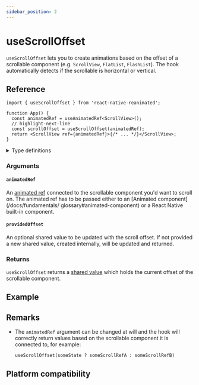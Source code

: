 ```yaml
---
sidebar_position: 2
---
```


# useScrollOffset

`useScrollOffset` lets you to create animations based on the offset of a scrollable component (e.g. `ScrollView`, `FlatList`, `FlashList`).
The hook automatically detects if the scrollable is horizontal or vertical.

## Reference

```tsx
import { useScrollOffset } from 'react-native-reanimated';

function App() {
  const animatedRef = useAnimatedRef<ScrollView>();
  // highlight-next-line
  const scrollOffset = useScrollOffset(animatedRef);
  return <ScrollView ref={animatedRef}>{/* ... */}</ScrollView>;
}
```

<details>
<summary>Type definitions</summary>

```typescript
function useScrollOffset<C extends ScrollableComponent>(
  animatedRef: AnimatedRef<C> | null,
  providedOffset?: SharedValue<number>
): SharedValue<number>;

type ScrollableComponent = Component<
  Pick<
    ScrollViewProps,
    | 'onScroll'
    | 'onScrollBeginDrag'
    | 'onScrollEndDrag'
    | 'onMomentumScrollBegin'
    | 'onMomentumScrollEnd'
  >
> &
  Pick<ScrollView, 'getScrollableNode'>;
```

</details>

### Arguments

#### `animatedRef`

An [animated ref](/docs/core/useAnimatedRef#returns) connected to the scrollable component you'd want to scroll on. The animated ref has to be passed either to an [Animated component](/docs/fundamentals/
glossary#animated-component) or a React Native built-in component.

#### `providedOffset` <Optional/>

An optional shared value to be updated with the scroll offset. If not provided a new shared value, created internally, will be updated and returned.

### Returns

`useScrollOffset` returns a [shared value](/docs/fundamentals/glossary#shared-value) which holds the current offset of the scrollable component.

## Example


<InteractiveExample src={ScrollOffsetSrc} component={ScrollOffset} showCode />

## Remarks

- The `animatedRef` argument can be changed at will and the hook will correctly return values based on the scrollable component it is connected to, for example:

  `useScrollOffset(someState ? someScrollRefA : someScrollRefB)`

## Platform compatibility

<PlatformCompatibility android ios web />
